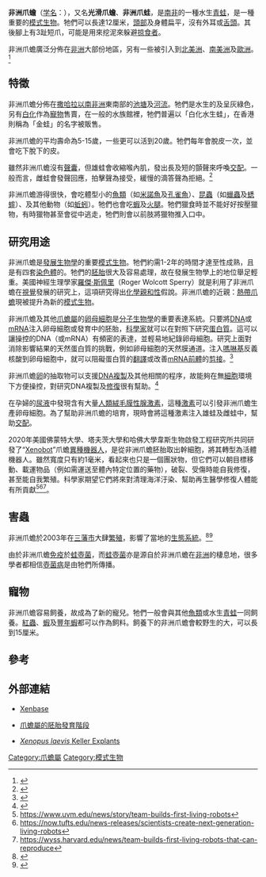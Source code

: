 {{Speciesbox
| name = 非洲爪蟾
| status = LC
| status_system = IUCN3.1
| status_ref = <ref name=iucn/>
| trend = up
| image = Xenopus laevis.jpg
| image_width = 250px
| genus = Xenopus
| species = laevis
| authority = [[François_Marie_Daudin|Daudin]], 1802
}}

'''非洲爪蟾'''（[[学名|学名]]：''{{lang|la|Xenopus laevis}}''），又名'''光滑爪蟾'''、'''非洲爪蛙'''，是[[南非|南非]]的一種水生[[青蛙|青蛙]]，是一種重要的[[模式生物|模式生物]]。牠們可以長達12厘米，[[頭部|頭部]]及身體扁平，沒有外耳或[[舌頭|舌頭]]。其後腳上有3趾短爪，可能是用來挖泥來躲避[[掠食者|掠食者]]。

非洲爪蟾廣泛分佈在[[非洲|非洲]]大部份地區，另有一些被引入到[[北美洲|北美洲]]、[[南美洲|南美洲]]及[[歐洲|歐洲]]。<ref name=iucn>{{IUCN2009|assessors=Richard Tinsley, Leslie Minter, John Measey, Kim Howell, Alberto Veloso, Herman Núñez, Antonio Romano|year=2008|id=58174|title=Xenopus laevis|downloaded=2009-09-10}}</ref>

== 特徵 ==
非洲爪蟾分佈在[[撒哈拉以南非洲|撒哈拉以南非洲]]東南部的[[池塘|池塘]]及[[河流|河流]]。牠們是水生的及呈灰綠色，另有[[白化症|白化]]作為[[寵物|寵物]]售賣，在一般的水族館裡，牠們普遍以「白化水生蛙」，在香港則稱為「金蛙」的名字被販售。

非洲爪蟾的平均壽命為5-15歲，一些更可以活到20歲。牠們每年會脫皮一次，並會吃下脫下的皮。

雖然非洲爪蟾沒有[[聲囊|聲囊]]，但雄蛙會收縮喉內肌，發出長及短的顫聲來呼喚[[交配|交配]]。一般而言，雌蛙會發聲回應，拍擊聲為接受，緩慢的滴答聲為拒絕。<ref>{{Cite web |url=http://animaldiversity.ummz.umich.edu/site/accounts/information/Xenopus_laevis.html |title=ADW: ''Xenopus Laevis'': Information |accessdate=2009-09-10 |archive-date=2011-03-10 |archive-url=https://web.archive.org/web/20110310065801/http://animaldiversity.ummz.umich.edu/site/accounts/information/Xenopus_laevis.html |dead-url=yes }}</ref>

非洲爪蟾游得很快，會吃體型小的[[魚類|魚類]]（如[[米諾魚|米諾魚]]及[[孔雀魚|孔雀魚]]）、[[昆蟲|昆蟲]]（如[[蠟蟲|蠟蟲]]及[[蟋蟀|蟋蟀]]）、及其他動物（如[[蚯蚓|蚯蚓]]）。牠們也會吃[[蝦|蝦]]及[[火腿|火腿]]。牠們獵食時並不能好好按壓獵物，有時獵物甚至會從中逃走，牠們則會以前肢將獵物推入口中。

== 研究用途 ==
非洲爪蟾是[[發展生物學|發展生物學]]的重要[[模式生物|模式生物]]。牠們約需1-2年的時間才達至性成熟，且是有四套[[染色體|染色體]]的。牠們的[[胚胎|胚胎]]很大及容易處理，故在發展生物學上的地位舉足輕重。美國神經生理學家[[羅傑·斯佩里|羅傑·斯佩里]]（Roger Wolcott Sperry）就是利用了非洲爪蟾在[[視覺|視覺]]發展的研究上，這項研究得出[[化學親和性|化學親和性]]假說。非洲爪蟾的近親：[[熱帶爪蟾|熱帶爪蟾]]現被提升為新的[[模式生物|模式生物]]。

非洲爪蟾及其他[[爪蟾屬|爪蟾屬]]的[[卵母細胞|卵母細胞]]是[[分子生物學|分子生物學]]的重要表達系統。只要將[[DNA|DNA]]或[[mRNA|mRNA]]注入卵母細胞或發育中的胚胎，[[科學家|科學家]]就可以在對照下研究[[蛋白質|蛋白質]]。這可以讓操控的DNA（或mRNA）有頻密的表達，並輕易地紀錄卵母細胞。研究上面對消除影響結果的天然蛋白質的挑戰，例如卵母細胞的天然膜通道。注入[[嗎啉基|嗎啉基]]反義核酸到卵母細胞中，就可以阻礙蛋白質的[[翻譯_(遺傳學)|翻譯]]或改善[[mRNA前體|mRNA前體]]的[[剪接_(遺傳學)|剪接]]。<ref>{{Cite journal en|author=Nutt SL, Bronchain OJ, Hartley KO, Amaya E|title=Comparison of morpholino based translational inhibition during the development of ''Xenopus laevis'' and ''Xenopus tropicalis''|journal=Genesis|volume=30|issue=3|pages=110-3|url=http://www.ncbi.nlm.nih.gov/entrez/query.fcgi?db=pubmed&cmd=Retrieve&dopt=AbstractPlus&list_uids=11477685|date=Jul 2001}}</ref>

非洲爪蟾[[卵|卵]]的抽取物可以支援[[DNA複製|DNA複製]]及其他相關的程序，故能夠在無[[細胞|細胞]]環境下方便操控，對研究DNA複製及[[DNA修復|修復]]很有幫助。<ref name="pmid3779837">{{cite journal en|author=Blow JJ, Laskey RA|title=Initiation of DNA replication in nuclei and purified DNA by a cell-free extract of ''Xenopus'' eggs|journal=Cell|volume=47|issue=4|pages=577-87|pmid=3779837|date=November 1986}}</ref>

在孕婦的[[尿液|尿液]]中發現含有大量[[人類絨毛膜性腺激素|人類絨毛膜性腺激素]]，這種[[激素|激素]]可以引發非洲爪蟾生產卵母細胞。為了幫助非洲爪蟾的培育，現時會將這種激素注入雄蛙及雌蛙中，幫助[[交配|交配]]。

2020年美國佛蒙特大學、塔夫茨大學和哈佛大學韋斯生物啟發工程研究所共同研發了“[[Xenobot|Xenobot]]”爪蟾[[異種機器人|異種機器人]]，是從非洲爪蟾胚胎取出幹細胞，將其轉型為活體機器人。雖然寬度只有約1毫米，看起來也只是一個團狀物，但它們可以朝目標移動、載運物品（例如需運送至體內特定位置的藥物），破裂、受傷時能自我修復，甚至能自我繁殖。科學家期望它們將來對清理海洋汙染、幫助再生醫學修復人體能有所貢獻<ref>https://www.uvm.edu/news/story/team-builds-first-living-robots</ref><ref>https://now.tufts.edu/news-releases/scientists-create-next-generation-living-robots</ref><ref>https://wyss.harvard.edu/news/team-builds-first-living-robots-that-can-reproduce</ref>。

== 害蟲 ==
非洲爪蟾於2003年在[[三藩市|三藩市]]大肆[[繁殖|繁殖]]，影響了當地的[[生態系統|生態系統]]。<ref>{{cite web|url=http://www.foxnews.com/story/0,2933,258519,00.html|publisher=FoxNews|title=Killer Meat-Eating Frogs Terrorize San Francisco|access-date=2009-09-10|archive-url=https://web.archive.org/web/20121019004238/http://www.foxnews.com/story/0,2933,258519,00.html#|archive-date=2012-10-19|dead-url=yes}}</ref><ref>{{cite web|url=http://sfgate.com/cgi-bin/article.cgi?f=/c/a/2007/03/12/BAGLUOJLDE1.dlkhgidofyugDTL|publisher=San Francisco Chronicle|title=The Killer Frogs of Lily Pond:San Francisco poised to checkmate amphibious African predators of Golden Gate Park}}{{dead link|date=2018年5月 |bot=InternetArchiveBot |fix-attempted=yes }}</ref>

由於非洲爪蟾[[免疫|免疫]]於[[蛙壺菌|蛙壺菌]]，而[[蛙壺菌|蛙壺菌]]亦是源自於非洲爪蟾在[[非洲|非洲]]的棲息地，很多學者都相信[[壺菌病|壺菌病]]是由牠們所傳播。

== 寵物 ==
非洲爪蟾容易飼養，故成為了新的寵兒。牠們一般會與其他[[魚類|魚類]]或水生[[青蛙|青蛙]]一同飼養。[[紅蟲|紅蟲]]、[[蝦|蝦]]及[[豐年蝦|豐年蝦]]都可以作為飼料。飼養下的非洲爪蟾會較野生的大，可以長到15厘米。

== 參考 ==
{{wikispecies|Xenopus laevis}}
{{commons category|Xenopus laevis}}
{{reflist}}

== 外部連結 ==
* [http://www.xenbase.org/ Xenbase] {{Wayback|url=http://www.xenbase.org/ |date=20090904220935 }}
* {{en}}[https://web.archive.org/web/20070907002742/http://www-cbd.ups-tlse.fr/organismes/nieuwkoop/nieuwkoop.html 爪蟾屬的胚胎發育階段]
* [http://www.cshprotocols.org/cgi/content/full/2007/12/pdb.prot4749 ''Xenopus laevis'' Keller Explants]

{{模式生物}}
{{Taxonbar}}

{{Authority control}}

[[Category:爪蟾屬|Category:爪蟾屬]]
[[Category:模式生物|Category:模式生物]]